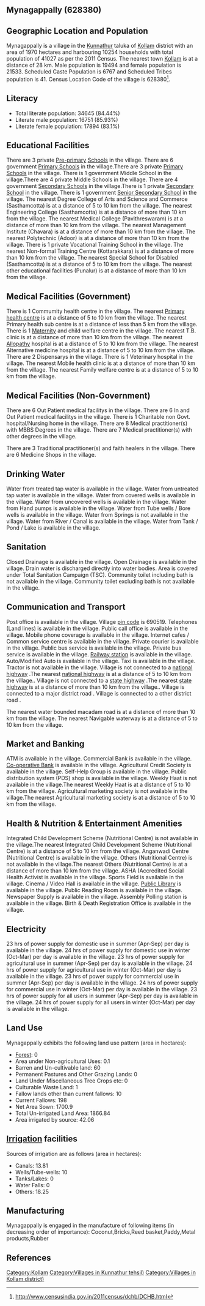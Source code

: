 {{Infobox settlement
| name=Mynagappally
| native_name=
| native_name_lang=
| other_name=
| nickname=
| settlement_type=Village
| image_skyline=
| image_alt=
| image_caption=
| pushpin_map=India Kerala
| pushpin_label_position=right
| pushpin_map_alt=
| pushpin_map_caption=Location in Kerala, India
| latd=
| latm=
| lats=
| latNS=
| longd=
| longm=
| longs=
| longEW=
| coordinates_display=inline,title
| subdivision_type=Country
| subdivision_name={{flag|India}}
| subdivision_type1=[[States and territories of India|State]]
| subdivision_name1=Kerala 
| subdivision_type2=[[List of districts of India|District]]
| subdivision_name2=Kollam
| subdivision_type3=Tahsil
| subdivision_name3=Kunnathur
| website=
| established_title=<!-- Established -->
| established_date=
| founder=
| named_for=
| government_type=
| governing_body=
| unit_pref=Metric=
| area_footnotes=
| area_rank=
| area_total_km2=19.70
| elevation_footnotes=
| elevation_m=
| population_total=41027
| population_as_of=2011
| population_rank=
| population_density_km2=2082
| population_demonym=
| population_footnotes=
| demographics_type1=Languages
| demographics1_title1=Official
| demographics1_info1=[[Malayalam language|Malayalam]]
| timezone1=[[Indian Standard Time|IST]]
| utc_offset1==+5:30
| postal_code_type=[[Postal Index Number|PIN]]
| postal_code=690519
| area_code_type=Telephone code
| area_code=
| registration_plate=
| blank1_name_sec1=Nearest city
| blank1_info_sec1=[[Kollam]]
| blank2_name_sec1=[[Human sex ratio|Sex ratio]]
| blank2_info_sec1=1104 [[male|♂]]/[[female|♀]]
| blank3_name_sec1=Literacy
| blank3_info_sec1=84.44%
| blank1_name_sec2=[[2011 Census of India|2011 census]] code
| blank1_info_sec2=628380
| footnotes=
}}

== Mynagappally (628380) ==

== Geographic Location and Population ==

Mynagappally is a village in the [[Kunnathur]] taluka of [[Kollam]] district with an area of 1970 hectares and harbouring 10254 households with total population of 41027 as per the 2011 Census. The nearest town [[Kollam]] is at a distance of 28 km. Male population is 19494 and female population is 21533. Scheduled Caste Population is 6767 and Scheduled Tribes population is 41. Census Location Code of the village is 628380<ref>http://www.censusindia.gov.in/2011census/dchb/DCHB.html</ref>.


== Literacy ==  
* Total literate population: 34645 (84.44%)
* Literate male population: 16751 (85.93%)
* Literate female population: 17894 (83.1%)


== Educational Facilities ==  
There are 3 private [[Pre-primary]] [[School]]s in the village.
There are 6 government [[Primary School]]s in the village.There are 3 private [[Primary School]]s in the village.
There is 1 government Middle School in the village.There are 4 private Middle Schools in the village.
There are 4 government [[Secondary School]]s in the village.There is 1 private [[Secondary School]] in the village.
There is 1 government [[Senior Secondary School]] in the village.
The nearest Degree College of Arts and Science and Commerce (Sasthamcotta) is at a distance of 5 to 10 km from the village.
The nearest Engineering College (Sasthamcotta) is at a distance of more than 10 km from the village.
The nearest Medical College (Pavithreswaram) is at a distance of more than 10 km from the village.
The nearest Management Institute (Chavara) is at a distance of more than 10 km from the village.
The nearest Polytechnic (Adoor) is at a distance of more than 10 km from the village.
There is 1 private Vocational Training School in the village.
The nearest Non-formal Training Centre (Kottarakkara) is at a distance of more than 10 km from the village.
The nearest Special School for Disabled (Sasthamcotta) is at a distance of 5 to 10 km from the village.
The nearest other educational facilities (Punalur) is at a distance of more than 10 km from the village.


== Medical Facilities (Government) ==
There is 1 Commumity health centre in the village.
The nearest [[Primary health centre]] is at a distance of 5 to 10 km from the village.
The nearest Primary health sub centre is at a distance of less than 5 km from the village.
There is 1 [[Maternity]] and child welfare centre in the village.
The nearest T.B. clinic is at a distance of more than 10 km from the village.
The nearest [[Allopathy]] hospital is at a distance of 5 to 10 km from the village.
The nearest Alternative medicine hospital is at a distance of 5 to 10 km from the village.
There are 2 Dispensarys in the village.
There is 1 Veterinary hospital in the village.
The nearest Mobile health clinic is at a distance of more than 10 km from the village.
The nearest Family welfare centre is at a distance of 5 to 10 km from the village.


== Medical Facilities (Non-Government) ==
There are 6 Out Patient medical facilitys in the village.
There are 6 In and Out Patient medical facilitys in the village.
There is 1 Charitable non Govt. hospital/Nursing home in the village.
There are 8 Medical practitioner(s) with MBBS Degrees in the village.
There are 7 Medical practitioner(s) with other degrees in the village.

There are 3 Traditional practitioner(s) and faith healers in the village.
There are 6 Medicine Shops in the village.



== Drinking Water ==
Water from treated tap water is available in the village.
Water from untreated tap water is available in the village.
Water from covered wells is available in the village.
Water from uncovered wells is available in the village.
Water from Hand pumps is available in the village.
Water from Tube wells / Bore wells is available in the village.
Water from Springs is not available in the village.
Water from River / Canal is available in the village.
Water from Tank / Pond / Lake is available in the village.


== Sanitation ==
Closed Drainage is available in the village.
Open Drainage is available in the village.
Drain water is discharged directly into water bodies.
Area is covered under Total Sanitation Campaign (TSC).
Community toilet including bath is not available in the village.
Community toilet excluding bath is not available in the village.


== Communication and Transport ==
Post office is available in the village.
Village [[pin code]] is 690519.
Telephones (Land lines) is available in the village.
Public call office is available in the village.
Mobile phone coverage is available in the village.
Internet cafes / Common service centre is available in the village.
Private courier is available in the village.
Public bus service is available in the village.
Private bus service is available in the village.
[[Railway station]] is available in the village.
Auto/Modified Auto is available in the village.
Taxi is available in the village.
Tractor is not available in the village.
Village is not connected to a [[national highway]] .The nearest [[national highway]] is at a distance of 5 to 10 km from the village..
Village is not connected to a [[state highway]] .The nearest [[state highway]] is at a distance of more than 10 km from the village..
Village is connected to a major district road    .
Village is connected to a other district road  .


The nearest water bounded macadam road is at a distance of more than 10 km from the village.
The nearest Navigable waterway is at a distance of 5 to 10 km from the village.



== Market and Banking ==
ATM is available in the village.
Commercial Bank is available in the village.
[[Co-operative Bank]] is available in the village.
Agricultural Credit Society is available in the village.
Self-Help Group is available in the village.
Public distribution system (PDS) shop is available in the village.
Weekly Haat is not available in the village.The nearest Weekly Haat is at a distance of 5 to 10 km from the village.
Agricultural marketing society is not available in the village.The nearest Agricultural marketing society is at a distance of 5 to 10 km from the village.


== Health & Nutrition & Entertainment Amenities ==
Integrated Child Development Scheme (Nutritional Centre) is not available in the village.The nearest Integrated Child Development Scheme (Nutritional Centre) is at a distance of 5 to 10 km from the village.
Anganwadi Centre (Nutritional Centre) is available in the village.
Others (Nutritional Centre) is not available in the village.The nearest Others (Nutritional Centre) is at a distance of more than 10 km from the village.
ASHA (Accredited Social Health Activist is available in the village.
Sports Field is available in the village.
Cinema / Video Hall is available in the village.
[[Public Library]] is available in the village.
Public Reading Room is available in the village.
Newspaper Supply is available in the village.
Assembly Polling station is available in the village.
Birth & Death Registration Office is available in the village.


== Electricity ==
23 hrs of power supply for domestic use in summer (Apr-Sep) per day is available in the village.
24 hrs of power supply for domestic use in winter (Oct-Mar) per day is available in the village.
23 hrs of power supply for agricultural use in summer (Apr-Sep) per day is available in the village.
24 hrs of power supply for agricultural use in winter (Oct-Mar) per day is available in the village.
23 hrs of power supply for commercial use in summer (Apr-Sep) per day is available in the village.
24 hrs of power supply for commercial use in winter (Oct-Mar) per day is available in the village.
23 hrs of power supply for all users in summer (Apr-Sep) per day is available in the village.
24 hrs of power supply for all users in winter (Oct-Mar) per day is available in the village.


== Land Use ==
Mynagappally exhibits the following land use pattern (area in hectares):
* [[Forest]]: 0
* Area under Non-agricultural Uses: 0.1
* Barren and Un-cultivable land: 60
* Permanent Pastures and Other Grazing Lands: 0
* Land Under Miscellaneous Tree Crops etc: 0
* Culturable Waste Land: 1
* Fallow lands other than current fallows: 10
* Current Fallows: 198
* Net Area Sown: 1700.9
* Total Un-irrigated Land Area: 1866.84
* Area irrigated by source: 42.06


== [[Irrigation]] facilities ==
Sources of irrigation are as follows (area in hectares):
* Canals: 13.81
* Wells/Tube-wells: 10
* Tanks/Lakes: 0
* Water Falls: 0
* Others: 18.25


== Manufacturing ==
Mynagappally is engaged in the manufacture of following items (in decreasing order of importance): Coconut,Bricks,Reed basket,Paddy,Metal products,Rubber


[[Category:Kollam]]
[[Category:Villages in Kunnathur tehsil)]]
[[Category:Villages in Kollam district)]]


== References ==
{{Reflist}}


